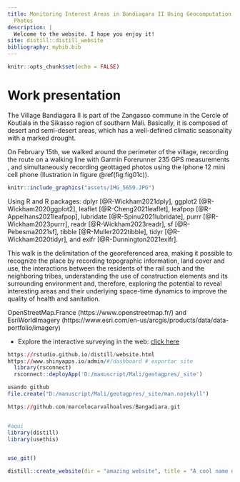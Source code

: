 ```yaml
---
title: Monitoring Interest Areas in Bandiagara II Using Geocomputation and Geotagged
  Photos
description: |
  Welcome to the website. I hope you enjoy it!
site: distill::distill_website
bibliography: mybib.bib
---
```




```r
knitr::opts_chunk$set(echo = FALSE)

```


# Work presentation {-}

The Village Bandiagara II is part of the Zangasso commune in the Cercle of Koutiala in the Sikasso region of southern Mali. Basically, it is composed of desert and semi-desert areas, which has a well-defined climatic seasonality with a marked drought.

On February 15th, we walked around the perimeter of the village, recording the route on a walking line with Garmin Forerunner 235 GPS measurements , and simultaneously recording geottaged photos using the Iphone 12 mini cell phone (Ilustration in figure \@ref(fig:fig01c)). 


```r

knitr::include_graphics("assets/IMG_5659.JPG")

```


Using R and R packages: dplyr [@R-Wickham2021dply], ggplot2 [@R-Wickham2020ggplot2], leaflet [@R-Cheng2021leaflet], leafpop [@R-Appelhans2021leafpop], lubridate [@R-Spinu2021lubridate], purrr [@R-Wickham2023purrr], readr [@R-Wickham2023readr], sf [@R-Pebesma2021sf], tibble [@R-Muller2022tibble], tidyr [@R-Wickham2020tidyr], and exifr [@R-Dunnington2021exifr]. 

This walk is the delimitation of the georeferenced area, making it possible to recognize the place by recording topographic information, land cover and use, the interactions between the residents of the rail such and the neighboring tribes, understanding the use of construction elements and its surrounding environment and, therefore, exploring the potential to reveal interesting areas and their underlying space-time dynamics to improve the quality of health and sanitation.

OpenStreetMap.France (https://www.openstreetmap.fr/) and EsriWorldImagery (https://www.esri.com/en-us/arcgis/products/data/data-portfolio/imagery)

- Explore the interactive surveying in the web:
[click here](http://www.sergeo.deg.ufla.br/webMali/webMapFotos.html)

```r
https://rstudio.github.io/distill/website.html
https://www.shinyapps.io/admin/#/dashboard # exportar site
  library(rsconnect)
  rsconnect::deployApp('D:/manuscript/Mali/geotagpres/_site')

usando github
file.create("D:/manuscript/Mali/geotagpres/_site/man.nojekyll")

https://github.com/marcelocarvalhoalves/Bangadiara.git


#aqui
library(distill)
library(usethis)


use_git()

distill::create_website(dir = "amazing website", title = "A cool name of my Website")


```



